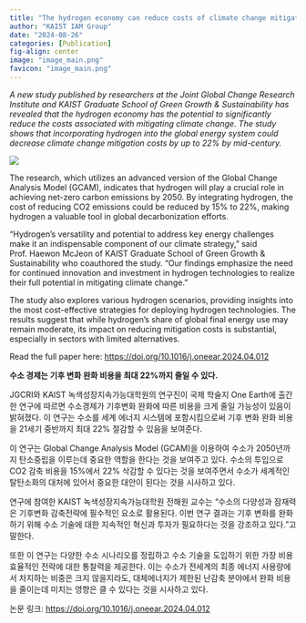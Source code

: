 ```yaml
---
title: "The hydrogen economy can reduce costs of climate change mitigation by up to 22%"
author: "KAIST IAM Group"
date: "2024-08-26"
categories: [Publication]
fig-align: center
image: "image_main.png"
favicon: "image_main.png"
---
```


*A new study published by researchers at the Joint Global Change Research Institute and KAIST Graduate School of Green Growth & Sustainability has revealed that the hydrogen economy has the potential to significantly reduce the costs associated with mitigating climate change.* *The study shows that incorporating hydrogen into the global energy system could decrease climate change mitigation costs by up to 22% by mid-century.*

![](image_main.png){fig-align="center"}

The research, which utilizes an advanced version of the Global Change Analysis Model (GCAM), indicates that hydrogen will play a crucial role in achieving net-zero carbon emissions by 2050. By integrating hydrogen, the cost of reducing CO2 emissions could be reduced by 15% to 22%, making hydrogen a valuable tool in global decarbonization efforts.

"Hydrogen's versatility and potential to address key energy challenges make it an indispensable component of our climate strategy," said Prof. Haewon McJeon of KAIST Graduate School of Green Growth & Sustainability who coauthored the study. "Our findings emphasize the need for continued innovation and investment in hydrogen technologies to realize their full potential in mitigating climate change."

The study also explores various hydrogen scenarios, providing insights into the most cost-effective strategies for deploying hydrogen technologies. The results suggest that while hydrogen's share of global final energy use may remain moderate, its impact on reducing mitigation costs is substantial, especially in sectors with limited alternatives.

Read the full paper here: <https://doi.org/10.1016/j.oneear.2024.04.012>

**수소 경제는 기후 변화 완화 비용을 최대 22%까지 줄일 수 있다.**

JGCRI와 KAIST 녹색성장지속가능대학원의 연구진이 국제 학술지 One Earth에 출간한 연구에 따르면 수소경제가 기후변화 완화에 따른 비용을 크게 줄일 가능성이 있음이 밝혀졌다. 이 연구는 수소를 세계 에너지 시스템에 포함시킴으로써 기후 변화 완화 비용을 21세기 중반까지 최대 22% 절감할 수 있음을 보여준다.

이 연구는 Global Change Analysis Model (GCAM)을 이용하여 수소가 2050년까지 탄소중립을 이루는데 중요한 역할을 한다는 것을 보여주고 있다. 수소의 투입으로 CO2 감축 비용을 15%에서 22% 삭감할 수 있다는 것을 보여주면서 수소가 세계적인 탈탄소화의 대처에 있어서 중요한 대안이 된다는 것을 시사하고 있다.

연구에 참여한 KAIST 녹색성장지속가능대학원 전해원 교수는 "수소의 다양성과 잠재력은 기후변화 감축전략에 필수적인 요소로 활용된다. 이번 연구 결과는 기후 변화를 완화하기 위해 수소 기술에 대한 지속적인 혁신과 투자가 필요하다는 것을 강조하고 있다."고 말한다.

또한 이 연구는 다양한 수소 시나리오를 정립하고 수소 기술을 도입하기 위한 가장 비용 효율적인 전략에 대한 통찰력을 제공한다. 이는 수소가 전세계의 최종 에너지 사용량에서 차지하는 비중은 크지 않을지라도, 대체에너지가 제한된 난감축 분야에서 완화 비용을 줄이는데 미치는 영향은 클 수 있다는 것을 시사하고 있다.

논문 링크: <https://doi.org/10.1016/j.oneear.2024.04.012>
